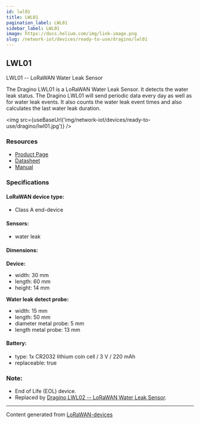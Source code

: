 ```yaml
---
id: lwl01
title: LWL01
pagination_label: LWL01
sidebar_label: LWL01
image: https://docs.helium.com/img/link-image.png
slug: /network-iot/devices/ready-to-use/dragino/lwl01
---
```



## LWL01

LWL01 -- LoRaWAN Water Leak Sensor

The Dragino LWL01 is a LoRaWAN Water Leak Sensor. It detects the water leak status. The Dragino
LWL01 will send periodic data every day as well as for water leak events. It also counts the water
leak event times and also calculates the last water leak duration.

<img src={useBaseUrl('img/network-iot/devices/ready-to-use/dragino/lwl01.jpg')} />

### Resources

- [Product Page](http://www.dragino.com/products/lora-lorawan-end-node/item/158-lwl01.html)
- [Datasheet](https://www.dragino.com/downloads/downloads/LoRa_End_Node/LDS01/Datasheet_LWL01_Water_Leak_Sensor.pdf)
- [Manual](https://www.dragino.com/downloads/downloads/LoRa_End_Node/LDS01/LWL01_LoRaWAN_Water_Leak_UserManual_v1.3.1.pdf)

### Specifications

#### LoRaWAN device type:

- Class A end-device

#### Sensors:

- water leak

#### Dimensions:

**Device:**

- width: 30 mm
- length: 60 mm
- height: 14 mm

**Water leak detect probe:**

- width: 15 mm
- length: 50 mm
- diameter metal probe: 5 mm
- length metal probe: 13 mm

#### Battery:

- type: 1x CR2032 lithium coin cell / 3 V / 220 mAh
- replaceable: true

### Note:

- End of Life (EOL) device.
- Replaced by
  [Dragino LWL02 -- LoRaWAN Water Leak Sensor](https://www.dragino.com/products/lorawan-nb-iot-door-sensor-water-leak/item/180-lwl02.html).

---

Content generated from [LoRaWAN-devices](https://github.com/TheThingsNetwork/lorawan-devices)
